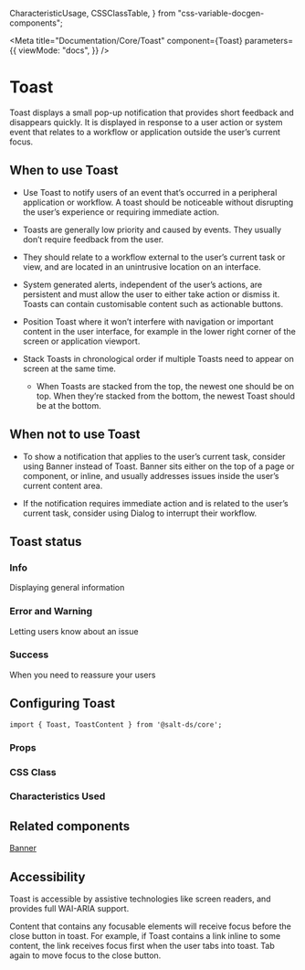   CharacteristicUsage,
  CSSClassTable,
} from "css-variable-docgen-components";

<Meta
  title="Documentation/Core/Toast"
  component={Toast}
  parameters={{
    viewMode: "docs",
  }}
/>

# Toast

Toast displays a small pop-up notification that provides short feedback and disappears quickly. It is displayed in response to a user action or system event that relates to a workflow or application outside the user’s current focus.

<Canvas>
  <Story id="core-toast--default-info" />
</Canvas>

## When to use Toast

- Use Toast to notify users of an event that’s occurred in a peripheral application or workflow. A toast should be noticeable without disrupting the user’s experience or requiring immediate action.

- Toasts are generally low priority and caused by events. They usually don’t require feedback from the user.

- They should relate to a workflow external to the user’s current task or view, and are located in an unintrusive location on an interface.

- System generated alerts, independent of the user’s actions, are persistent and must allow the user to either take action or dismiss it. Toasts can contain customisable content such as actionable buttons.

- Position Toast where it won’t interfere with navigation or important content in the user interface, for example in the lower right corner of the screen or application viewport.

- Stack Toasts in chronological order if multiple Toasts need to appear on screen at the same time.

  - When Toasts are stacked from the top, the newest one should be on top. When they’re stacked from the bottom, the newest Toast should be at the bottom.

## When not to use Toast

- To show a notification that applies to the user’s current task, consider using Banner instead of Toast. Banner sits either on the top of a page or component, or inline, and usually addresses issues inside the user’s current content area.

- If the notification requires immediate action and is related to the user’s current task, consider using Dialog to interrupt their workflow.

## Toast status

### Info

Displaying general information

<Canvas>
  <Story id="core-toast--default-info" />
</Canvas>

### Error and Warning

Letting users know about an issue

<Canvas>
  <Story id="core-toast--error" />
</Canvas>

<Canvas>
  <Story id="core-toast--warning" />
</Canvas>

### Success

When you need to reassure your users

<Canvas>
  <Story id="core-toast--success" />
</Canvas>

## Configuring Toast

```
import { Toast, ToastContent } from '@salt-ds/core';
```

### Props

<ArgsTable of={Toast} />

### CSS Class

### Characteristics Used

<CharacteristicUsage of={Toast} />

## Related components

[Banner](?path=/story/documentation-core-banner--page)

## Accessibility

Toast is accessible by assistive technologies like screen readers, and provides full WAI-ARIA support.

Content that contains any focusable elements will receive focus before the close button in toast. For example, if Toast contains a link inline to some content, the link receives focus first when the user tabs into toast. Tab again to move focus to the close button.

<HelpAndSupport />
